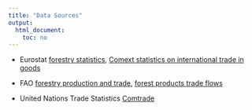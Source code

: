 ```yaml
---
title: "Data Sources"
output: 
  html_document: 
    toc: no 
---
```



* Eurostat [forestry
  statistics](https://ec.europa.eu/eurostat/statistics-explained/index.php?title=Forests,_forestry_and_logging),
  [Comext statistics on international trade in
  goods](http://ec.europa.eu/eurostat/estat-navtree-portlet-prod/BulkDownloadListing?sort=1&dir=comext)

* FAO [forestry production and trade](http://www.fao.org/faostat/en/#data/FO),
  [forest products trade flows](http://www.fao.org/faostat/en/#data/FT)

* United Nations Trade Statistics [Comtrade](https://comtrade.un.org/data)

